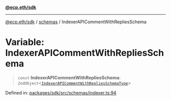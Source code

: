 [**@ecp.eth/sdk**](/sdk-reference/index.mdx)

***

[@ecp.eth/sdk](/sdk-reference/index.mdx) / [schemas](/sdk-reference/schemas/index.mdx) / IndexerAPICommentWithRepliesSchema

# Variable: IndexerAPICommentWithRepliesSchema

> `const` **IndexerAPICommentWithRepliesSchema**: `ZodObject`\<[`IndexerAPICommentWithRepliesSchemaType`](/sdk-reference/schemas/type-aliases/IndexerAPICommentWithRepliesSchemaType.mdx)\>

Defined in: [packages/sdk/src/schemas/indexer.ts:94](https://github.com/ecp-eth/comments-monorepo/blob/main/packages/sdk/src/schemas/indexer.ts#L94)
